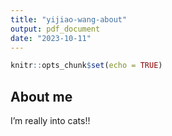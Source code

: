 ```yaml
---
title: "yijiao-wang-about"
output: pdf_document
date: "2023-10-11"
---
```


```r
knitr::opts_chunk$set(echo = TRUE)
```

## About me 
I'm really into cats!!